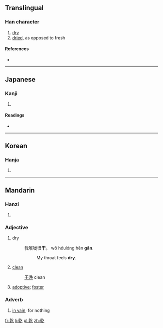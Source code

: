 {{also|乾}}<!-- may be replaced by zh-forms -->
==Translingual==

===Han character===
{{Han char|rn=5|rad=乙|as=11|sn=12|four=|canj=十十人弓 (JJON), X十十人弓 (XJJON)|ids=⿰⿱[[十]][[旱]][[乞]]}}

# [[dry]]
# [[dried]], as opposed to fresh

====References====
* {{Han ref|kx=0084.321|dkj=00213|dj=0173.070|hdz=10057.070|uh=4E81|ud=20097}}

----

==Japanese==

===Kanji===
{{ja-kanji|grade=|rs=乙11}}

# {{defn|lang=ja|sort=乙11}}

====Readings====
* {{ja-readings|on=[[けん]] (ken)|kun=}}

----

==Korean==

===Hanja===
{{ko-hanja|hangeul=[[건]], [[간]]|rv=geon, gan|mr=kŏn, kan}}

# {{defn|lang=ko|sort=乙11}}

----

==Mandarin==

===Hanzi===
{{cmn-hanzi|sim=干|pin=[[gān]] ([[gan1]])|wg=kan<sup>1</sup>}}

# {{defn|lang=cmn|sort=乙11}}

===Adjective===
{{cmn-adj|s|sim=干|pin=gān|pint=gan1|rs=乙11}}

# [[dry]]
#: 我喉咙很'''干'''。 wǒ hóulóng hěn '''gān'''.
#:: My throat feels '''dry'''.
# [[clean]]
#: [[干净]] clean
# [[adoptive]]; [[foster]]

===Adverb===
{{cmn-adv|s|sim=干|pin=gān|pint=gan1|rs=乙11}}

# [[in vain]]; for nothing

[[fr:亁]]
[[li:亁]]
[[pl:亁]]
[[zh:亁]]